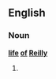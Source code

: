==English==

===Noun===
'''[[life]] [[of]] [[Reilly]]'''

# {{alternative spelling of|life of Riley}}